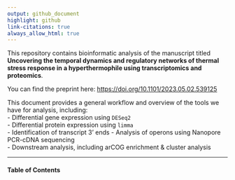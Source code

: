 ```yaml
---
output: github_document
highlight: github
link-citations: true
always_allow_html: true
---
```


This repository contains bioinformatic analysis of the manuscript titled **Uncovering the temporal dynamics and regulatory networks of thermal stress response in a hyperthermophile using transcriptomics and proteomics**. 

\n
You can find the preprint here: [https://doi.org/10.1101/2023.05.02.539125](https://doi.org/10.1101/2023.05.02.539125)

This document provides a general workflow and overview of the tools we have for analysis, including:   
- Differential gene expression using `DESeq2`   
- Differential protein expression using `limma`   
- Identification of transcript 3' ends 
- Analysis of operons using Nanopore PCR-cDNA sequencing    
- Downstream analysis, including arCOG enrichment & cluster analysis   


***

#### Table of Contents   
